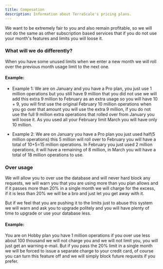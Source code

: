 ```yaml
---
title: Compesation
description: Information about TerraScale's pricing plans.
---
```


We want to be extremely fair to you and also remain profitable, so we will not do the same as other
subscription based services that if you do not use your month's features and limits you will loose it.

### What will we do differently?
When you have some unused limits when we enter a new month we will roll over the previous month usage limit to the
next one.
#### Example:
- Example 1:
We are on January and you have a Pro plan, you just use 1 million operations but you still have 9 million that you did not use
we will add this extra 9 million to February as an extra usage so you will have 10 + 9, you will first use the original
February 10 million operations when you go over that amount you will use the extra 9 million, if you do not use the full
9 million extra operations that rolled over from January you will loose it.
As you used all your February limit March you will have only 10 million.

- Example 2:
We are on January you have a Pro plan you just used half(5 million operations) this 5 million will roll over to February
you will have a total of 10+5=15 million operations.
In February you just used 2 million operations, it will have a remaining of 8 million, in March you will have a total of
18 million operations to use.

### Over usage
We will allow you to over use the database and will never hard block any requests, we will warn you
that you are using more than you plan allows and if it passes more than 20% in a single month we will charge
for the excess, if it is less than 20% we will be a bro and just let you get away with it.

But if we feel that you are pushing it to the limits just to abuse this system we will warn and ask you to upgrade
politely and you will have plenty of time to upgrade or use your database less.

#### Example:

You are on Hobby plan you have 1 million operations if you over use less about 100 thousand we will not charge you
and we will not limit you, you will just get an warning e-mail.
But if you pass the 20% limit in a single month we will be forced to issue a separate charge to your credit card,
of course you can turn this feature off and we will simply block future requests if you prefer.